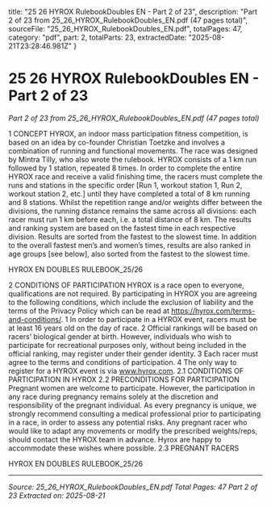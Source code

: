   title: "25 26 HYROX RulebookDoubles EN - Part 2 of 23",
  description: "Part 2 of 23 from 25_26_HYROX_RulebookDoubles_EN.pdf (47 pages total)",
  sourceFile: "25_26_HYROX_RulebookDoubles_EN.pdf",
  totalPages: 47,
  category: "pdf",
  part: 2,
  totalParts: 23,
  extractedDate: "2025-08-21T23:28:46.981Z"
}

# 25 26 HYROX RulebookDoubles EN - Part 2 of 23

*Part 2 of 23 from 25_26_HYROX_RulebookDoubles_EN.pdf (47 pages total)*

1 CONCEPT
HYROX, an indoor mass participation fitness
competition, is based on an idea by co-founder
Christian Toetzke and involves a combination of
running and functional movements. The race was
designed by Mintra Tilly, who also wrote the rulebook.
HYROX consists of a 1 km run followed by 1 station,
repeated 8 times. In order to complete the entire
HYROX race and receive a valid finishing time, the
racers must complete the runs and stations in the
specific order [Run 1, workout station 1, Run 2,
workout station 2, etc.] until they have completed a
total of 8 km running and 8 stations.
Whilst the repetition range and/or weights differ
between the divisions, the running distance remains
the same across all divisions: each racer must run 1
km before each, i.e. a total distance of 8 km.
The results and ranking system are based on the
fastest time in each respective division. Results
are sorted from the fastest to the slowest time. In
addition to the overall fastest men’s and women’s
times, results are also ranked in age groups [see
below], also sorted from the fastest to the slowest
time.

HYROX EN DOUBLES RULEBOOK_25/26

2 CONDITIONS OF
PARTICIPATION
HYROX is a race open to everyone, qualifications are
not required.
By participating in HYROX you are agreeing to the
following conditions, which include the exclusion of
liability and the terms of the Privacy Policy which can
be read at https://hyrox.com/terms-and-conditions/.
1 In order to participate in a HYROX event, racers
must be at least 16 years old on the day of race.
2 Official rankings will be based on racers’ biological
gender at birth. However, individuals who wish to
participate for recreational purposes only, without
being included in the official ranking, may register
under their gender identity.
3 Each racer must agree to the terms and conditions
of participation.
4 The only way to register for a HYROX event is via
www.hyrox.com.
2.1 CONDITIONS OF
PARTICIPATION IN HYROX
2.2 PRECONDITIONS FOR
PARTICIPATION
Pregnant women are welcome to participate. However,
the participation in any race during pregnancy
remains solely at the discretion and responsibility
of the pregnant individual. As every pregnancy is
unique, we strongly recommend consulting a medical
professional prior to participating in a race, in order to
assess any potential risks.
Any pregnant racer who would like to adapt any
movements or modify the prescribed weights/reps,
should contact the HYROX team in advance. Hyrox are
happy to accommodate these wishes where possible.
2.3 PREGNANT RACERS

HYROX EN DOUBLES RULEBOOK_25/26

---

*Source: 25_26_HYROX_RulebookDoubles_EN.pdf*
*Total Pages: 47*
*Part 2 of 23*
*Extracted on: 2025-08-21*
